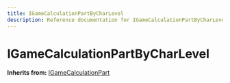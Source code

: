 ```yaml
---
title: IGameCalculationPartByCharLevel
description: Reference documentation for IGameCalculationPartByCharLevel meta class
---
```



# IGameCalculationPartByCharLevel

**Inherits from:** [IGameCalculationPart](/classes/igamecalculationpart)

<ClassDetails file="/db/classes/IGameCalculationPartByCharLevel.76313b8a2bb0.json" />
